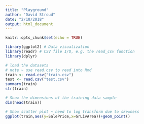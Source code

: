 ```yaml
---
title: "Playground"
author: "David Stroud"
date: "2/10/2018"
output: html_document
---
```


```r
knitr::opts_chunk$set(echo = TRUE)
```

```r
library(ggplot2) # Data visualization
library(readr) # CSV file I/O, e.g. the read_csv function
library(dplyr)
```

```r
# load the datasets
# note ~ use read.csv to read into Rmd
train <- read.csv("train.csv")
test <- read.csv("test.csv")
summary(train)
str(train)
```            

```r
# Show the dimensions of the training data sample
dim(head(train))
```

```r
# Show scatter plot ~ need to log transform due to skewness
ggplot(train,aes(y=SalePrice,x=GrLivArea))+geom_point()
```

 
 
 
 
 
 
 
 
 
 